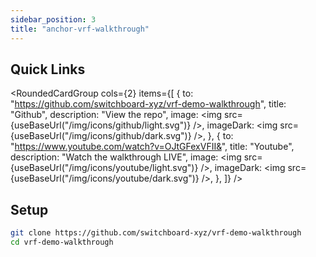 ```yaml
---
sidebar_position: 3
title: "anchor-vrf-walkthrough"
---
```



## Quick Links

<RoundedCardGroup
  cols={2}
  items={[
    {
      to: "https://github.com/switchboard-xyz/vrf-demo-walkthrough",
      title: "Github",
      description: "View the repo",
      image: <img src={useBaseUrl("/img/icons/github/light.svg")} />,
      imageDark: <img src={useBaseUrl("/img/icons/github/dark.svg")} />,
    },
    {
      to: "https://www.youtube.com/watch?v=OJtGFexVFII&",
      title: "Youtube",
      description: "Watch the walkthrough LIVE",
      image: <img src={useBaseUrl("/img/icons/youtube/light.svg")} />,
      imageDark: <img src={useBaseUrl("/img/icons/youtube/dark.svg")} />,
    },
  ]}
/>

## Setup

```bash
git clone https://github.com/switchboard-xyz/vrf-demo-walkthrough
cd vrf-demo-walkthrough
```
